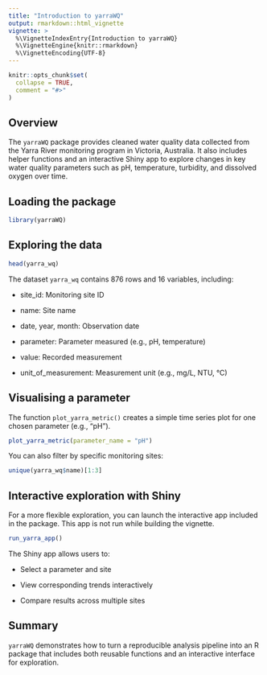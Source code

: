 ```yaml
---
title: "Introduction to yarraWQ"
output: rmarkdown::html_vignette
vignette: >
  %\VignetteIndexEntry{Introduction to yarraWQ}
  %\VignetteEngine{knitr::rmarkdown}
  %\VignetteEncoding{UTF-8}
---
```


```r
knitr::opts_chunk$set(
  collapse = TRUE,
  comment = "#>"
)
```

## Overview

The `yarraWQ` package provides cleaned water quality data collected from the Yarra River monitoring program in Victoria, Australia. It also includes helper functions and an interactive Shiny app to explore changes in key water quality parameters such as pH, temperature, turbidity, and dissolved oxygen over time.

## Loading the package

```r
library(yarraWQ)
```

## Exploring the data

```r
head(yarra_wq)
```

The dataset `yarra_wq` contains 876 rows and 16 variables, including:

-   site_id: Monitoring site ID

-   name: Site name

-   date, year, month: Observation date

-   parameter: Parameter measured (e.g., pH, temperature)

-   value: Recorded measurement

-   unit_of_measurement: Measurement unit (e.g., mg/L, NTU, °C)

## Visualising a parameter

The function `plot_yarra_metric()` creates a simple time series plot for one chosen parameter (e.g., “pH”).

```r
plot_yarra_metric(parameter_name = "pH")
```

You can also filter by specific monitoring sites:

```r
unique(yarra_wq$name)[1:3]
```

## Interactive exploration with Shiny

For a more flexible exploration, you can launch the interactive app included in the package. This app is not run while building the vignette.

```r
run_yarra_app()
```

The Shiny app allows users to:

-   Select a parameter and site

-   View corresponding trends interactively

-   Compare results across multiple sites

## Summary

`yarraWQ` demonstrates how to turn a reproducible analysis pipeline into an R package that includes both reusable functions and an interactive interface for exploration.

